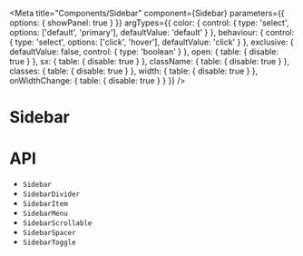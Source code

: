 

<Meta
  title="Components/Sidebar"
  component={Sidebar}
  parameters={{
    options: { showPanel: true }
  }}
  argTypes={{
    color: {
      control: {
        type: 'select',
        options: ['default', 'primary'],
        defaultValue: 'default'
      }
    },
    behaviour: {
      control: {
        type: 'select',
        options: ['click', 'hover'],
        defaultValue: 'click'
      }
    },
    exclusive: {
      defaultValue: false,
      control: {
        type: 'boolean'
      }
    },
    open: {
      table: {
        disable: true
      }
    },
    sx: {
      table: {
        disable: true
      }
    },
    className: {
      table: {
        disable: true
      }
    },
    classes: {
      table: {
        disable: true
      }
    },
    width: {
      table: {
        disable: true
      }
    },
    onWidthChange: {
      table: {
        disable: true
      }
    }
  }}
/>

# Sidebar

<Description of={Sidebar} />

<Canvas>
  <Story story={stories.Demo} name="Demo" />
</Canvas>

<ArgsTable story="Demo" />

# API

<ul>
  <li>
    <LinkTo kind="components-api-sidebar" story="page">
      <code>Sidebar</code>
    </LinkTo>
  </li>
  <li>
    <LinkTo kind="components-api-sidebardivider" story="page">
      <code>SidebarDivider</code>
    </LinkTo>
  </li>
  <li>
    <LinkTo kind="components-api-sidebaritem" story="page">
      <code>SidebarItem</code>
    </LinkTo>
  </li>
  <li>
    <LinkTo kind="components-api-sidebarmenu" story="page">
      <code>SidebarMenu</code>
    </LinkTo>
  </li>
  <li>
    <LinkTo kind="components-api-sidebarscrollable" story="page">
      <code>SidebarScrollable</code>
    </LinkTo>
  </li>
  <li>
    <LinkTo kind="components-api-sidebarspacer" story="page">
      <code>SidebarSpacer</code>
    </LinkTo>
  </li>
  <li>
    <LinkTo kind="components-api-sidebartoggle" story="page">
      <code>SidebarToggle</code>
    </LinkTo>
  </li>
</ul>

